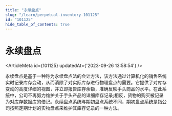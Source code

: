 ```yaml
---
title: "永续盘点"
slug: "/learn/perpetual-inventory-101125"
id: "101125"
hide_table_of_contents: true
---
```



# 永续盘点

<ArticleMeta id={101125} updatedAt={'2023-09-26 13:58:54'} />
<div className='border-solid border-b border-t-0 my-4 border-[var(--ifm-color-gray-300)]' />

永续盘点是基于一种称为永续盘点法的会计方法，该方法通过计算机化的销售系统实时记录库存变动，从而消除了对实际库存进行物理盘点的需要。它提供了对库存变动的高度详细的视图，并立即报告库存余额，准确反映手头商品的水平。在此系统中，公司不再努力维护关于手头产品的详细库存记录;相反，货物的购买被记录为对库存数据库的借记。永续盘点系统与期初盘点系统不同，期初盘点系统是指公司按照定期计划的实物盘点来维护其库存记录的一种方法。
